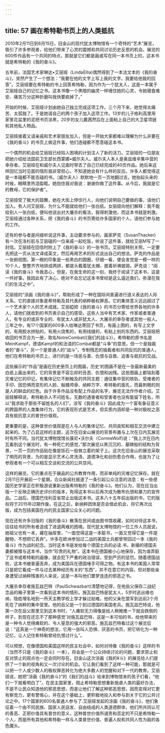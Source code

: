 ```yaml
---
---
---
```

title: 57 画在希特勒书页上的人类抵抗
---




2010年2月11日到6月15日，旧金山的现代犹太博物馆有一个奇特的“艺术”展览，吸引了许多参观者，给他们带来了心灵的震撼和共同讨论历史反思的机会。展览的600件作品有一个共同的特点，那就是它们都是画或写在同一本书页上的，这本书就是希特勒的《我的奋斗》。

五年前，法国艺术家琳达•艾丽娅（LindaEllia)偶然得到了一本法文本的《我的奋斗》，突然产生了一个想法：“我要在他的文字上写上我的文字。我要给他我的回答”。艾丽娅要在希特勒的书上回答希特勒，因为作为一个犹太人，这是一本属于艾丽娅自己的记忆之书。这本书像一个黑暗的幽灵一样缠住她的心灵，令她寝食难安、痛苦万分这种折磨叫我快要疯掉了。”

开始的时候，艾丽娅计划由她自己独立完成这项工作。三个月下来，她觉得太痛苦、太孤独了。于是她请自己的两个孩子加入这项工作。13岁的儿子格利高里用家里花盆里的泥把书页涂黑，20岁的女儿戴茜然后在上面粘上自己的大卫星项链和其他私人物品。

艾丽娅接着又请亲戚和艺术家朋友加入，但是一开始大家都难以理解为什么非要在《我的奋斗》的书页上做这件事，他们连碰都不愿意碰这本书。

一个偶然的机会给艾丽娅已经陷人困境的计划注人了新的活力。艾丽娅的一位朋友把她介绍给法国前卫生部长西蒙娜•威尔夫人。威尔夫人本人是奥兹维辛集中营的幸存者。艾丽娅在和威尔夫人见面时带去了自己已经完成的40页作品。她后来这样回忆当时见面的情形我非常担心，不知道她会有什么样的反应。许多人都觉得这是一本碰都不能去碰的书。（威尔夫人）默默地一页一页地翻过去，她抬起头来的时候，眼睛里热泪盈眶。她抱住我对我说：谢谢你做了这件事。从今后，我就是它的教母，它的保护者”。

艾丽娅受了极大的鼓舞，她在大街上停住行人，向他们说明自己要做的事，请他们加入。有人问艾丽娅，为什么不能就给他们一张白纸。女丽娅向他们解释：我不能给别人一张白纸，便叫他说出对大屠杀的看法，我得刺激他，而这本书就是刺激。艾丽娅通过各种关系，把《我的奋斗》的书页寄给许多国家的个人，请他们参与她的工作。

还有的参与者是间接听说这件事，主动要求参与的。画家萨克（SusanThacker)有一次在洛杉肌与艾丽碰的一位亲戚一起吃饭，听说了这件事，就给艾丽M写了一封信。艾丽娅在回信时附上了《我的奋斗》的一张书页。艾丽娅特别关照，一定要先把这一页从法文译成英文，然后再用艺术的形式说出自己的想法。萨克的作品是一张俯视图，第一眼的印象是一些黑白的圆圈，仔细一看，便会发觉是一模一样的10个人，整整齐齐地排成两排，都是头戴着犹太帽，披着祈祷披肩。萨克说：“阅读《我的奋斗》令我恶心，但是，在我生命的这一刻，我终于阅读了这本书，这是一件好事。我因此有了决心，绝对不会忘记这本书曾经是这么逼近我们，弥漫在我们的生活之中”。

艾丽娅的“涂画《我的奋斗》”，帮助形成了一种在国际间普遍进行道义表达的人际关系，它的直接对象是希特勒及其代表的纳粹极权罪恶。它的集体意义远远超过了一个艺术家个人的艺术成就。艾丽婭把《我的奋斗》的书页分寄给世界各地的许多人，请他们就收到的书页表示自己的感受。这些人当中有艺术家、作家或者普通人，有专业的或非专业的、有犹太人或非犹太人、大屠杀的幸存者或其他一般人。三年之中，有17个国家的600多人给琳达寄回了书页，有画上图的，有写上文字的，有用胶水拼贴的，有用火烧焦的，有用线缝的，有粘上别的东西的。艾丽娅把收回的书页合为一册，取名NotreCombat(《我们的战斗》）。希特勒的原书名是MeinKampf，德语Kampf的和法语的Combat都是“斗争”的意思。但一个是独裁者的“奋斗”，另一个是普通人的“战斗”，专制残忍的独裁者和共同反抗的普通人，他们在希特勒的书页上，进行的是一场恶与善、仇恨与自救、迫害与抵抗的交战。

这些展示的“作品”是画在历史册页上的图画，历史‘的图画不是在一张最新最美的白纸上画出来的，它的背景是不容忘却的丑恶、仇恨和凶残。这些图画上都铭刻着灾难记忆的印记，有集体记忆不断触及的共同主题：通往集中营的铁轨、受难者的手印、因恐惧而变形的人脸、骷髅颅骨、纳粹万字、希特勒的面孔，而最刺眼的则是人的鲜血的红色。由于许多作品没有配上作品的名字，展览无法作作者介绍。艾丽娅解释说，希特勒杀人不问姓名，无数的遇害者和受害者也没有能留下姓名，所以“我求助于那些不留姓名的人们”。涂写《我的奋斗》因此成为一个富有象征意义的跨国界的人类集体行为，它的表现形式是艺术，但实质内涵却是一种对极权之恶具有抵抗意义的普世价值观。

更重要的是，这种普世价值观是在人与人的集体记忆、共同良知和相互交流中建立起来的。为了凸显这样的主题，这次在旧金山展览的背景布置与上次在日内瓦展览时有所不同。当代犹太博物馆馆长康尼•沃尔夫（CormieWolf)说：“我上次在日内瓦看到这个展览时，有一种死亡的感觉，”那次展览以黑沉沉的、墓碑般的结构为背景，一页一页的作品贴在像是铄石一般耸立着的架子上。这次在旧金山的展览采取了明亮的背景，为的是显示艺术心灵洗涤、道德净化和创伤愈合作用，也是为了让参观者有一个可以相互交谈和交流的公共空间。

这样的展览，它的重点在于展品的公共教育作用，而非单纯的灾难记忆保存。就在2月11日开展前一个星期，合众新闻社报道了一条引起公众注意的消息：有一些德国历史学家正在积极游说重新出版希特勒的《我的奋斗》。他们认为，现在应当出版一个反映正确历史评价的版本，免得这本书以后再次成为散布仇恨和暴力的宣传品。二战后，德国巴伐利亚省禁止出版这本书。这本八十五年前出版的书，它的版权将于2015年过期作废。在这之后，新纳粹团体是否会借此机会，将它再次出版，成为包括美国在内的民主国家公众关心的问题。

现在还有许多旧版的《我的奋斗》散落在民间或由图书馆收藏，如何对待这本书，往往给书的所有者造成了进退两难的困境。现代犹太博物馆的一位工作人员就说，她祖父也有一本，藏在抽屉里，“一面觉得这是一本脏书，一面又觉得它是一件提醒物，不想把它丢弃”。许多在欧洲参加过二战的美国士兵都曾带回过一本《我的奋斗》作为战利纪念。当时这本书是发给每个德国士兵的必读.书，新婚的德国夫妻都被赠与这本书，当作“珍贵的礼物”。这本书在德国被小心地保存，因为谁弄脏了这书或希特勒的画像，就会犯下严重的政治错误，受到严厉的惩罚。随着德国战败，这本书被普遍丢弃，成为美国兵在德国唾手可得之物。有这本书的美国人常常只是把它看成一件与过去某种经历有关的“东西”，并不在意它的内容。但对那些亲身遭受过纳粹残害的人来说，这是一本叫他们噩梦连连的邪恶之书。

大屠杀幸存者施瓦兹巴特（PaulSchwazbart)清楚地记得，在他岳父保存二战纪念品的箱子里第一次看到这本书的情形。施瓦兹巴特是犹太人，5岁时逃出维也纳，隐姓埋名地到一所天主教学校上学才躲过劫难。他的父亲在盟军到达前2个月死在了纳粹的集中营里。他的岳父是一个到过德国的美国老兵。施瓦兹巴特说，他第一次在岳父那里见到这本书时，“人瘫软无力得像是给人稍微推一下就会跌倒的样子，到现在还忘不了那种感觉'对施瓦兹巴特，这是一本可怕的书，给他带来的是一种令人觉得瘫软的、令人窒息的强大的邪恶。施瓦兹巴特看过这个展览后说：“这真是一个神奇的想法，它用一张叫人恐惧、厌恶的书页，把它转化为一种记忆，让人记住希特勒曾经仇恨过什么”。

可以预想，在像德国和美国这样的民主社会中，如何对待像《我的奋斗》这样的书（当然不只是《我的奋斗》一本），将会是一个公众持续讨论的问题，要求禁止和反对禁止的观点也一定会同时存在。旧金山这次涂画《我的¥斗》的展览给人们提供了一个新的视角和又一次讨论的机会。它让我们看到了这样一种可能，那就是可以把一个人或少数人的极权罪恶转化为绝大多数人的觉醒和对下一代的教育。艾丽娅说，她把“涂画《我的奋斗》”的《我们的战斗》给来到博物馆来的孩子们看，“他们一下就看明白了”。在民主国家里，阻止希特勒思想重新施虐人类的最好办法，不是不让民众知道他的邪恶思想，而是让他们了解这种邪恶思想，因而变得对它更有察觉力，更有警惕心，并在这个基础上，更积极地投入和参与到关于它的公共讨论之中。17个国家的600名普通人参与了.艾丽娅发起的涂画《我的奋斗》，他们象征着一个由不同民族、国家人民自发、自由结成的人类道德群体，他们所共同认可的善恶、正邪价值具有普世的意义，这种普世价值所谴责和否定的不只是希特勒一个人，而是所有其他和希特勒一样与人类普世价值、普遍人权和共同人性为敌的各色魔头。